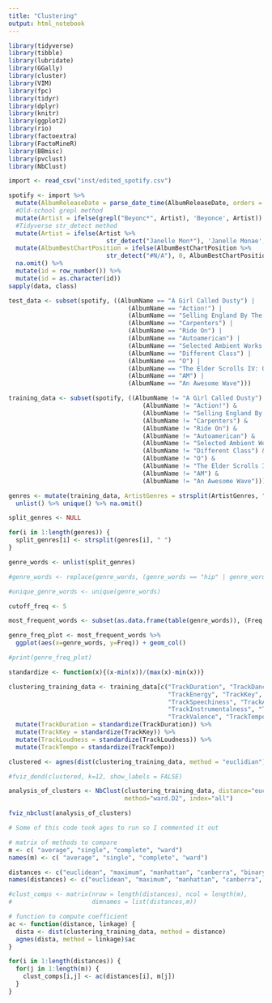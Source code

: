 ```yaml
---
title: "Clustering"
output: html_notebook
---
```


```r

library(tidyverse)
library(tibble)
library(lubridate)
library(GGally)
library(cluster)
library(VIM)
library(fpc)
library(tidyr)
library(dplyr)
library(knitr)
library(ggplot2)
library(rio)
library(factoextra)
library(FactoMineR)
library(BBmisc)
library(pvclust)
library(NbClust)

import <- read_csv("inst/edited_spotify.csv")

```

```r

spotify <- import %>%
  mutate(AlbumReleaseDate = parse_date_time(AlbumReleaseDate, orders = c("y", "ym","ymd"))) %>%
  #Old-school grepl method
  mutate(Artist = ifelse(grepl("Beyonc*", Artist), 'Beyonce', Artist)) %>%
  #Tidyverse str_detect method
  mutate(Artist = ifelse(Artist %>% 
                           str_detect("Janelle Mon*"), 'Janelle Monae', Artist)) %>%
  mutate(AlbumBestChartPosition = ifelse(AlbumBestChartPosition %>% 
                           str_detect("#N/A"), 0, AlbumBestChartPosition)) %>%
  na.omit() %>%
  mutate(id = row_number()) %>%
  mutate(id = as.character(id))
sapply(data, class)

test_data <- subset(spotify, ((AlbumName == "A Girl Called Dusty") | 
                                 (AlbumName == "Action!") |
                                 (AlbumName == "Selling England By The Pound") |
                                 (AlbumName == "Carpenters") | 
                                 (AlbumName == "Ride On") |
                                 (AlbumName == "Autoamerican") |
                                 (AlbumName == "Selected Ambient Works 85-92") |    
                                 (AlbumName == "Different Class") |
                                 (AlbumName == "O") |
                                 (AlbumName == "The Elder Scrolls IV: Oblivion: Original Game Soundtrack") |
                                 (AlbumName == "AM") |
                                 (AlbumName == "An Awesome Wave")))

training_data <- subset(spotify, ((AlbumName != "A Girl Called Dusty") & 
                                     (AlbumName != "Action!") &
                                     (AlbumName != "Selling England By The Pound") &
                                     (AlbumName != "Carpenters") & 
                                     (AlbumName != "Ride On") &
                                     (AlbumName != "Autoamerican") &
                                     (AlbumName != "Selected Ambient Works 85-92") &    
                                     (AlbumName != "Different Class") &
                                     (AlbumName != "O") &
                                     (AlbumName != "The Elder Scrolls IV: Oblivion: Original Game Soundtrack") &
                                     (AlbumName != "AM") &
                                     (AlbumName != "An Awesome Wave")))

```

```r

genres <- mutate(training_data, ArtistGenres = strsplit(ArtistGenres, ","))$ArtistGenres %>% 
  unlist() %>% unique() %>% na.omit()

split_genres <- NULL

for(i in 1:length(genres)) {
  split_genres[i] <- strsplit(genres[i], " ")
}

genre_words <- unlist(split_genres)

#genre_words <- replace(genre_words, (genre_words == "hip" | genre_words == "hop"), "hip-hop")

#unique_genre_words <- unique(genre_words)

cutoff_freq <- 5

most_frequent_words <- subset(as.data.frame(table(genre_words)), (Freq > cutoff_freq))

genre_freq_plot <- most_frequent_words %>% 
  ggplot(aes(x=genre_words, y=Freq)) + geom_col()

#print(genre_freq_plot)

```

```r

standardize <- function(x){(x-min(x))/(max(x)-min(x))}

```

```r

clustering_training_data <- training_data[c("TrackDuration", "TrackDanceability",
                                            "TrackEnergy", "TrackKey", "TrackLoudness",
                                            "TrackSpeechiness", "TrackAcousticness",
                                            "TrackInstrumentalness", "TrackLiveness", 
                                            "TrackValence", "TrackTempo")] %>%
  mutate(TrackDuration = standardize(TrackDuration)) %>% 
  mutate(TrackKey = standardize(TrackKey)) %>% 
  mutate(TrackLoudness = standardize(TrackLoudness)) %>%
  mutate(TrackTempo = standardize(TrackTempo))

clustered <- agnes(dist(clustering_training_data, method = "euclidian"), diss=TRUE, method = "ward")

#fviz_dend(clustered, k=12, show_labels = FALSE)

analysis_of_clusters <- NbClust(clustering_training_data, distance="euclidean", min.nc=4, max.nc=9,
                                method="ward.D2", index="all")

fviz_nbclust(analysis_of_clusters)

```

```r

# Some of this code took ages to run so I commented it out

# matrix of methods to compare
m <- c( "average", "single", "complete", "ward")
names(m) <- c( "average", "single", "complete", "ward")

distances <- c("euclidean", "maximum", "manhattan", "canberra", "binary", "minkowski")
names(distances) <- c("euclidean", "maximum", "manhattan", "canberra", "binary", "minkowski")

#clust_comps <- matrix(nrow = length(distances), ncol = length(m), 
#                      dimnames = list(distances,m))

# function to compute coefficient
ac <- function(distance, linkage) {
  dista <- dist(clustering_training_data, method = distance)
  agnes(dista, method = linkage)$ac
}

for(i in 1:length(distances)) {
  for(j in 1:length(m)) {
    clust_comps[i,j] <- ac(distances[i], m[j])
  }
}

```

